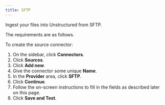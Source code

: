 ```yaml
---
title: SFTP 
---
```


Ingest your files into Unstructured from SFTP.

The requirements are as follows.


<SFTPPrerequisites />

To create the source connector:

1. On the sidebar, click **Connectors**.
2. Click **Sources**.
3. Click **Add new**.
4. Give the connector some unique **Name**.
5. In the **Provider** area, click **SFTP**.
6. Click **Continue**. 
7. Follow the on-screen instructions to fill in the fields as described later on this page.
8. Click **Save and Test**.


<SFTPFields />